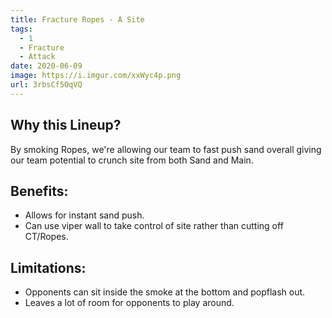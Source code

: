 ```yaml
---
title: Fracture Ropes - A Site
tags:
  - 1
  - Fracture
  - Attack
date: 2020-06-09
image: https://i.imgur.com/xxWyc4p.png
url: 3rbsCf5OqVQ
---
```


## Why this Lineup?

By smoking Ropes, we're allowing our team to fast push sand
overall giving our team potential to crunch site from both Sand
and Main.

## Benefits:

- Allows for instant sand push.
- Can use viper wall to take control of site rather than cutting
  off CT/Ropes.

## Limitations:

- Opponents can sit inside the smoke at the bottom and popflash
  out.
- Leaves a lot of room for opponents to play around.

